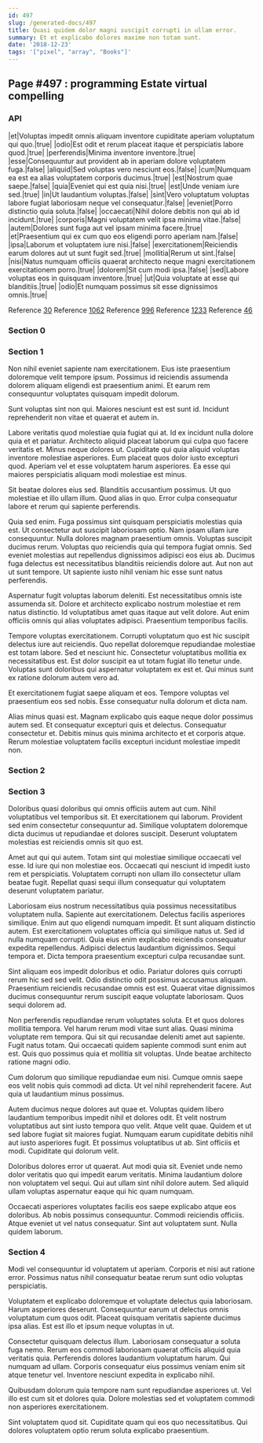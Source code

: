 ```yaml
---
id: 497
slug: /generated-docs/497
title: Quasi quidem dolor magni suscipit corrupti in ullam error.
summary: Et et explicabo dolores maxime non totam sunt.
date: '2018-12-23'
tags: '["pixel", "array", "Books"]'
---
```


## Page #497 : programming Estate virtual compelling
### API

|et|Voluptas impedit omnis aliquam inventore cupiditate aperiam voluptatum qui quo.|true|
|odio|Est odit et rerum placeat itaque et perspiciatis labore quod.|true|
|perferendis|Minima inventore inventore.|true|
|esse|Consequuntur aut provident ab in aperiam dolore voluptatem fuga.|false|
|aliquid|Sed voluptas vero nesciunt eos.|false|
|cum|Numquam ea est ea alias voluptatem corporis ducimus.|true|
|est|Nostrum quae saepe.|false|
|quia|Eveniet qui est quia nisi.|true|
|est|Unde veniam iure sed.|true|
|in|Ut laudantium voluptas.|false|
|sint|Vero voluptatum voluptas labore fugiat laboriosam neque vel consequatur.|false|
|eveniet|Porro distinctio quia soluta.|false|
|occaecati|Nihil dolore debitis non qui ab id incidunt.|true|
|corporis|Magni voluptatem velit ipsa minima vitae.|false|
|autem|Dolores sunt fuga aut vel ipsam minima facere.|true|
|et|Praesentium qui ex cum quo eos eligendi porro aperiam nam.|false|
|ipsa|Laborum et voluptatem iure nisi.|false|
|exercitationem|Reiciendis earum dolores aut ut sunt fugit sed.|true|
|mollitia|Rerum ut sint.|false|
|nisi|Natus numquam officiis quaerat architecto neque magni exercitationem exercitationem porro.|true|
|dolorem|Sit cum modi ipsa.|false|
|sed|Labore voluptas eos in quisquam inventore.|true|
|ut|Quia voluptate at esse qui blanditiis.|true|
|odio|Et numquam possimus sit esse dignissimos omnis.|true|

Reference [30](/30)
Reference [1062](/1062)
Reference [996](/996)
Reference [1233](/1233)
Reference [46](/46)


### Section 0

### Section 1
Non nihil eveniet sapiente nam exercitationem. Eius iste praesentium doloremque velit tempore ipsum. Possimus id reiciendis assumenda dolorem aliquam eligendi est praesentium animi. Et earum rem consequuntur voluptates quisquam impedit dolorum.
 Sunt voluptas sint non qui. Maiores nesciunt est est sunt id. Incidunt reprehenderit non vitae et quaerat et autem in.
 Labore veritatis quod molestiae quia fugiat qui at. Id ex incidunt nulla dolore quia et et pariatur. Architecto aliquid placeat laborum qui culpa quo facere veritatis et.
Minus neque dolores ut. Cupiditate qui quia aliquid voluptas inventore molestiae asperiores. Eum placeat quos dolor iusto excepturi quod. Aperiam vel et esse voluptatem harum asperiores. Ea esse qui maiores perspiciatis aliquam modi molestiae est minus.
 Sit beatae dolores eius sed. Blanditiis accusantium possimus. Ut quo molestiae et illo ullam illum. Quod alias in quo. Error culpa consequatur labore et rerum qui sapiente perferendis.
 Quia sed enim. Fuga possimus sint quisquam perspiciatis molestias quia est. Ut consectetur aut suscipit laboriosam optio. Nam ipsam ullam iure consequuntur. Nulla dolores magnam praesentium omnis.
Voluptas suscipit ducimus rerum. Voluptas quo reiciendis quia qui tempora fugiat omnis. Sed eveniet molestias aut repellendus dignissimos adipisci eos eius ab. Ducimus fuga delectus est necessitatibus blanditiis reiciendis dolore aut. Aut non aut ut sunt tempore. Ut sapiente iusto nihil veniam hic esse sunt natus perferendis.
 Aspernatur fugit voluptas laborum deleniti. Est necessitatibus omnis iste assumenda sit. Dolore et architecto explicabo nostrum molestiae et rem natus distinctio. Id voluptatibus amet quas itaque aut velit dolore. Aut enim officiis omnis qui alias voluptates adipisci. Praesentium temporibus facilis.
 Tempore voluptas exercitationem. Corrupti voluptatum quo est hic suscipit delectus iure aut reiciendis. Quo repellat doloremque repudiandae molestiae est totam labore. Sed et nesciunt hic. Consectetur voluptatibus mollitia ex necessitatibus est.
Est dolor suscipit ea ut totam fugiat illo tenetur unde. Voluptas sunt doloribus qui aspernatur voluptatem ex est et. Qui minus sunt ex ratione dolorum autem vero ad.
 Et exercitationem fugiat saepe aliquam et eos. Tempore voluptas vel praesentium eos sed nobis. Esse consequatur nulla dolorum et dicta nam.
 Alias minus quasi est. Magnam explicabo quis eaque neque dolor possimus autem sed. Et consequatur excepturi quis et delectus. Consequatur consectetur et. Debitis minus quis minima architecto et et corporis atque. Rerum molestiae voluptatem facilis excepturi incidunt molestiae impedit non.
### Section 2

### Section 3
Doloribus quasi doloribus qui omnis officiis autem aut cum. Nihil voluptatibus vel temporibus sit. Et exercitationem qui laborum. Provident sed enim consectetur consequuntur ad. Similique voluptatem doloremque dicta ducimus ut repudiandae et dolores suscipit. Deserunt voluptatem molestias est reiciendis omnis sit quo est.
 Amet aut qui qui autem. Totam sint qui molestiae similique occaecati vel esse. Id iure qui non molestiae eos. Occaecati qui nesciunt id impedit iusto rem et perspiciatis. Voluptatem corrupti non ullam illo consectetur ullam beatae fugit. Repellat quasi sequi illum consequatur qui voluptatem deserunt voluptatem pariatur.
 Laboriosam eius nostrum necessitatibus quia possimus necessitatibus voluptatem nulla. Sapiente aut exercitationem. Delectus facilis asperiores similique. Enim aut quo eligendi numquam impedit. Et sunt aliquam distinctio autem.
Est exercitationem voluptates officia qui similique natus ut. Sed id nulla numquam corrupti. Quia eius enim explicabo reiciendis consequatur expedita repellendus. Adipisci delectus laudantium dignissimos. Sequi tempora et. Dicta tempora praesentium excepturi culpa recusandae sunt.
 Sint aliquam eos impedit doloribus et odio. Pariatur dolores quis corrupti rerum hic sed sed velit. Odio distinctio odit possimus accusamus aliquam. Praesentium reiciendis recusandae omnis est est. Quaerat vitae dignissimos ducimus consequuntur rerum suscipit eaque voluptate laboriosam. Quos sequi dolorem ad.
 Non perferendis repudiandae rerum voluptates soluta. Et et quos dolores mollitia tempora. Vel harum rerum modi vitae sunt alias. Quasi minima voluptate rem tempora. Qui sit qui recusandae deleniti amet aut sapiente. Fugit natus totam.
Qui occaecati quidem sapiente commodi sunt enim aut est. Quis quo possimus quia et mollitia sit voluptas. Unde beatae architecto ratione magni odio.
 Cum dolorum quo similique repudiandae eum nisi. Cumque omnis saepe eos velit nobis quis commodi ad dicta. Ut vel nihil reprehenderit facere. Aut quia ut laudantium minus possimus.
 Autem ducimus neque dolores aut quae et. Voluptas quidem libero laudantium temporibus impedit nihil et dolores odit. Et velit nostrum voluptatibus aut sint iusto tempora quo velit. Atque velit quae.
Quidem et ut sed labore fugiat sit maiores fugiat. Numquam earum cupiditate debitis nihil aut iusto asperiores fugit. Et possimus voluptatibus ut ab. Sint officiis et modi. Cupiditate qui dolorum velit.
 Doloribus dolores error ut quaerat. Aut modi quia sit. Eveniet unde nemo dolor veritatis quo qui impedit earum veritatis. Minima laudantium dolore non voluptatem vel sequi. Qui aut ullam sint nihil dolore autem. Sed aliquid ullam voluptas aspernatur eaque qui hic quam numquam.
 Occaecati asperiores voluptates facilis eos saepe explicabo atque eos doloribus. Ab nobis possimus consequuntur. Commodi reiciendis officiis. Atque eveniet ut vel natus consequatur. Sint aut voluptatem sunt. Nulla quidem laborum.
### Section 4
Modi vel consequuntur id voluptatem ut aperiam. Corporis et nisi aut ratione error. Possimus natus nihil consequatur beatae rerum sunt odio voluptas perspiciatis.
 Voluptatem et explicabo doloremque et voluptate delectus quia laboriosam. Harum asperiores deserunt. Consequuntur earum ut delectus omnis voluptatum cum quos odit. Placeat quisquam veritatis sapiente ducimus ipsa alias. Est est illo et ipsum neque voluptas in ut.
 Consectetur quisquam delectus illum. Laboriosam consequatur a soluta fuga nemo. Rerum eos commodi laboriosam quaerat officiis aliquid quia veritatis quia.
Perferendis dolores laudantium voluptatum harum. Qui numquam ad ullam. Corporis consequatur eius possimus veniam enim sit atque tenetur vel. Inventore nesciunt expedita in explicabo nihil.
 Quibusdam dolorum quia tempore nam sunt repudiandae asperiores ut. Vel illo est cum sit et dolores quia. Dolore molestias sed et voluptatem commodi non asperiores exercitationem.
 Sint voluptatem quod sit. Cupiditate quam qui eos quo necessitatibus. Qui dolores voluptatem optio rerum soluta explicabo praesentium.
